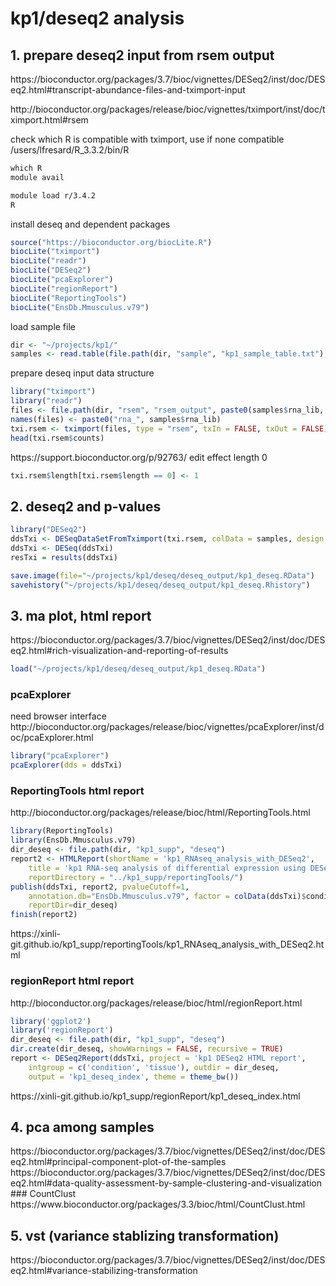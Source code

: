 
# kp1/deseq2 analysis

## 1. prepare deseq2 input from rsem output

https://bioconductor.org/packages/3.7/bioc/vignettes/DESeq2/inst/doc/DESeq2.html#transcript-abundance-files-and-tximport-input

http://bioconductor.org/packages/release/bioc/vignettes/tximport/inst/doc/tximport.html#rsem

check which R is compatible with tximport,
use if none compatible /users/lfresard/R_3.3.2/bin/R
```r
which R
module avail
```

```bash
module load r/3.4.2
R
```

install deseq and dependent packages
```r
source("https://bioconductor.org/biocLite.R")
biocLite("tximport")
biocLite("readr")
biocLite("DESeq2")
biocLite("pcaExplorer")
biocLite("regionReport")
biocLite("ReportingTools")
biocLite("EnsDb.Mmusculus.v79")
```

load sample file
```r
dir <- "~/projects/kp1/"
samples <- read.table(file.path(dir, "sample", "kp1_sample_table.txt"), header=TRUE)
```

prepare deseq input data structure
```r
library("tximport")
library("readr")
files <- file.path(dir, "rsem", "rsem_output", paste0(samples$rna_lib, ".Aligned.toTranscriptome.genes.results"))
names(files) <- paste0("rna_", samples$rna_lib)
txi.rsem <- tximport(files, type = "rsem", txIn = FALSE, txOut = FALSE)
head(txi.rsem$counts)
```

https://support.bioconductor.org/p/92763/
edit effect length 0
```r
txi.rsem$length[txi.rsem$length == 0] <- 1
```

## 2. deseq2 and p-values

```r
library("DESeq2")
ddsTxi <- DESeqDataSetFromTximport(txi.rsem, colData = samples, design = ~ condition)
ddsTxi <- DESeq(ddsTxi)
resTxi = results(ddsTxi)
```

```r
save.image(file="~/projects/kp1/deseq/deseq_output/kp1_deseq.RData")
savehistory("~/projects/kp1/deseq/deseq_output/kp1_deseq.Rhistory")
```

## 3. ma plot, html report

https://bioconductor.org/packages/3.7/bioc/vignettes/DESeq2/inst/doc/DESeq2.html#rich-visualization-and-reporting-of-results

```r
load("~/projects/kp1/deseq/deseq_output/kp1_deseq.RData")
```

### pcaExplorer
need browser interface
http://bioconductor.org/packages/release/bioc/vignettes/pcaExplorer/inst/doc/pcaExplorer.html
```r
library("pcaExplorer")
pcaExplorer(dds = ddsTxi)
```

### ReportingTools html report
http://bioconductor.org/packages/release/bioc/html/ReportingTools.html
```r
library(ReportingTools)
library(EnsDb.Mmusculus.v79)
dir_deseq <- file.path(dir, "kp1_supp", "deseq")
report2 <- HTMLReport(shortName = 'kp1_RNAseq_analysis_with_DESeq2',
	title = 'kp1 RNA-seq analysis of differential expression using DESeq2',
	reportDirectory = "../kp1_supp/reportingTools/")
publish(ddsTxi, report2, pvalueCutoff=1,
	annotation.db="EnsDb.Mmusculus.v79", factor = colData(ddsTxi)$condition,
	reportDir=dir_deseq)
finish(report2)
```
https://xinli-git.github.io/kp1_supp/reportingTools/kp1_RNAseq_analysis_with_DESeq2.html

### regionReport html report
http://bioconductor.org/packages/release/bioc/html/regionReport.html
```r
library('ggplot2')
library('regionReport')
dir_deseq <- file.path(dir, "kp1_supp", "deseq")
dir.create(dir_deseq, showWarnings = FALSE, recursive = TRUE)
report <- DESeq2Report(ddsTxi, project = 'kp1 DESeq2 HTML report',
    intgroup = c('condition', 'tissue'), outdir = dir_deseq,
    output = 'kp1_deseq_index', theme = theme_bw())
```
https://xinli-git.github.io/kp1_supp/regionReport/kp1_deseq_index.html

## 4. pca among samples

https://bioconductor.org/packages/3.7/bioc/vignettes/DESeq2/inst/doc/DESeq2.html#principal-component-plot-of-the-samples
https://bioconductor.org/packages/3.7/bioc/vignettes/DESeq2/inst/doc/DESeq2.html#data-quality-assessment-by-sample-clustering-and-visualization
### CountClust
https://www.bioconductor.org/packages/3.3/bioc/html/CountClust.html


## 5. vst (variance stablizing transformation)

https://bioconductor.org/packages/3.7/bioc/vignettes/DESeq2/inst/doc/DESeq2.html#variance-stabilizing-transformation





